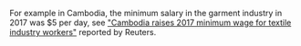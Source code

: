 For example in Cambodia, the minimum salary in the garment industry in 2017 was $5 per day, see ["Cambodia raises 2017 minimum wage for textile industry workers"](https://www.reuters.com/article/cambodia-garment/cambodia-raises-2017-minimum-wage-for-textile-industry-workers-idUSL3N1C51OD) reported by Reuters.